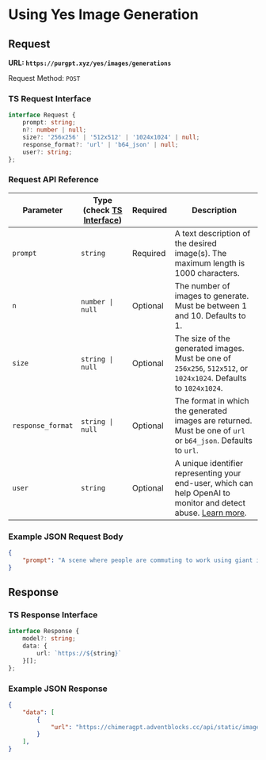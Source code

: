 # Using Yes Image Generation

## Request

**URL: `https://purgpt.xyz/yes/images/generations`**

Request Method: `POST`

### TS Request Interface

```ts
interface Request {
    prompt: string;
    n?: number | null;
    size?: '256x256' | '512x512' | '1024x1024' | null;
    response_format?: 'url' | 'b64_json' | null;
    user?: string;
};
```

### Request API Reference


| **Parameter**    | **Type** (check [TS Interface](#ts-request-interface)) | **Required** | **Description**                                                                                                      |
|-----------------|-----------------|----------|-----------------------------------------------------------------------------------------------|
| `prompt`        | `string`        | Required | A text description of the desired image(s). The maximum length is 1000 characters.         |
| `n`             | `number \| null`| Optional | The number of images to generate. Must be between 1 and 10. Defaults to 1.                  |
| `size`          | `string \| null`| Optional | The size of the generated images. Must be one of `256x256`, `512x512`, or `1024x1024`. Defaults to `1024x1024`.|
| `response_format` | `string \| null`| Optional | The format in which the generated images are returned. Must be one of `url` or `b64_json`. Defaults to `url`.|
| `user`            | `string`        | Optional | A unique identifier representing your end-user, which can help OpenAI to monitor and detect abuse. [Learn more](https://platform.openai.com/docs/guides/safety-best-practices/end-user-ids).|

### Example JSON Request Body

```json
{
    "prompt": "A scene where people are commuting to work using giant inflatable rubber ducks instead of regular vehicles."
}
```

## Response

### TS Response Interface

```ts
interface Response {
	model?: string;
	data: {
		url: `https://${string}`
	}[];
};
```

### Example JSON Response

```json
{
    "data": [
        {
            "url": "https://chimeragpt.adventblocks.cc/api/static/images/kqwrb1beHYyY1imA.png"
        }
    ],
}
```